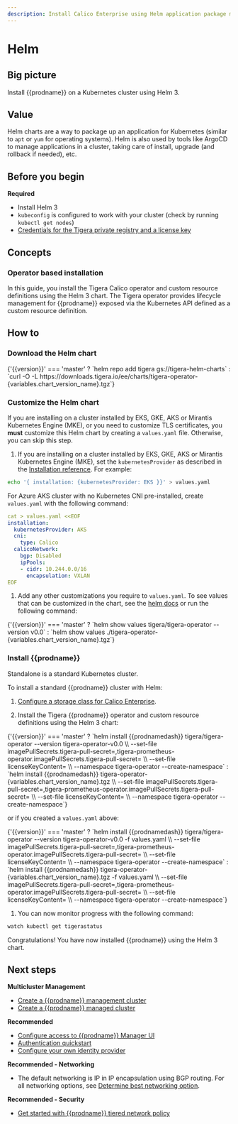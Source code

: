 ```yaml
---
description: Install Calico Enterprise using Helm application package manager.
---
```


# Helm


## Big picture

Install {{prodname}} on a Kubernetes cluster using Helm 3.

## Value

Helm charts are a way to package up an application for Kubernetes (similar to `apt` or `yum` for operating systems). Helm is also used by tools like ArgoCD to manage applications in a cluster, taking care of install, upgrade (and rollback if needed), etc.

## Before you begin

**Required**

- Install Helm 3
- `kubeconfig` is configured to work with your cluster (check by running `kubectl get nodes`)
- [Credentials for the Tigera private registry and a license key](../calico-enterprise.mdx)

## Concepts

### Operator based installation

In this guide, you install the Tigera Calico operator and custom resource definitions using the Helm 3 chart. The Tigera operator provides lifecycle management for {{prodname}} exposed via the Kubernetes API defined as a custom resource definition.

## How to

### Download the Helm chart

  <CodeBlock language='bash'>
     {'{{version}}' === 'master'
       ? `helm repo add tigera gs://tigera-helm-charts`
       : `curl -O -L https://downloads.tigera.io/ee/charts/tigera-operator-{variables.chart_version_name}.tgz`}
  </CodeBlock>

### Customize the Helm chart

If you are installing on a cluster installed by EKS, GKE, AKS or Mirantis Kubernetes Engine (MKE), or you need to customize TLS certificates, you **must** customize this Helm chart by creating a `values.yaml` file. Otherwise, you can skip this step.

1. If you are installing on a cluster installed by EKS, GKE, AKS or Mirantis Kubernetes Engine (MKE), set the `kubernetesProvider` as described in the [Installation reference](../../../reference/installation/api.mdx#operator.tigera.io/v1.Provider). For example:

  ```bash
  echo '{ installation: {kubernetesProvider: EKS }}' > values.yaml
  ```

   For Azure AKS cluster with no Kubernetes CNI pre-installed, create `values.yaml` with the following command:

  ```yaml
  cat > values.yaml <<EOF
  installation:
    kubernetesProvider: AKS
    cni:
      type: Calico
    calicoNetwork:
      bgp: Disabled
      ipPools:
      - cidr: 10.244.0.0/16
        encapsulation: VXLAN
  EOF
  ```

1. Add any other customizations you require to `values.yaml`. To see values that can be customized in the chart, see the [helm docs](https://helm.sh/docs/) or run the following command:

  <CodeBlock language='bash'>
     {'{{version}}' === 'master'
       ? `helm show values tigera/tigera-operator --version v0.0`
       : `helm show values ./tigera-operator-{variables.chart_version_name}.tgz`}
  </CodeBlock>

### Install {{prodname}}

Standalone is a standard Kubernetes cluster.

To install a standard {{prodname}} cluster with Helm:

1. [Configure a storage class for Calico Enterprise](../../../operations/logstorage/create-storage).

1. Install the Tigera {{prodname}} operator and custom resource definitions using the Helm 3 chart:

  <CodeBlock language='bash'>
     {'{{version}}' === 'master'
       ? `helm install {{prodnamedash}} tigera/tigera-operator --version tigera-operator-v0.0 \\
--set-file imagePullSecrets.tigera-pull-secret=<path/to/pull/secret>,tigera-prometheus-operator.imagePullSecrets.tigera-pull-secret=<path/to/pull/secret> \\
--set-file licenseKeyContent=<path/to/license/file/yaml> \\
--namespace tigera-operator --create-namespace`
       : `helm install {{prodnamedash}} tigera-operator-{variables.chart_version_name}.tgz \\
--set-file imagePullSecrets.tigera-pull-secret=<path/to/pull/secret>,tigera-prometheus-operator.imagePullSecrets.tigera-pull-secret=<path/to/pull/secret> \\
--set-file licenseKeyContent=<path/to/license/file/yaml> \\
--namespace tigera-operator --create-namespace`}
  </CodeBlock>

  or if you created a `values.yaml` above:

  <CodeBlock language='bash'>
     {'{{version}}' === 'master'
       ? `helm install {{prodnamedash}} tigera/tigera-operator --version tigera-operator-v0.0 -f values.yaml \\
--set-file imagePullSecrets.tigera-pull-secret=<path/to/pull/secret>,tigera-prometheus-operator.imagePullSecrets.tigera-pull-secret=<path/to/pull/secret> \\
--set-file licenseKeyContent=<path/to/license/file/yaml> \\
--namespace tigera-operator --create-namespace`
       : `helm install {{prodnamedash}} tigera-operator-{variables.chart_version_name}.tgz -f values.yaml \\
--set-file imagePullSecrets.tigera-pull-secret=<path/to/pull/secret>,tigera-prometheus-operator.imagePullSecrets.tigera-pull-secret=<path/to/pull/secret> \\
--set-file licenseKeyContent=<path/to/license/file/yaml> \\
--namespace tigera-operator --create-namespace`}
  </CodeBlock>

1. You can now monitor progress with the following command:

  ```bash
  watch kubectl get tigerastatus
  ```

  Congratulations! You have now installed {{prodname}} using the Helm 3 chart.

## Next steps

**Multicluster Management**

- [Create a {{prodname}} management cluster](../../../multicluster/set-up-multi-cluster-management/standard-install/create-a-management-cluster.mdx)
- [Create a {{prodname}} managed cluster](../../../multicluster/set-up-multi-cluster-management/standard-install/create-a-managed-cluster.mdx)

**Recommended**

- [Configure access to {{prodname}} Manager UI](../../../operations/cnx/access-the-manager.mdx)
- [Authentication quickstart](../../../operations/cnx/authentication-quickstart.mdx)
- [Configure your own identity provider](../../../operations/cnx/configure-identity-provider.mdx)

**Recommended - Networking**

- The default networking is IP in IP encapsulation using BGP routing. For all networking options, see [Determine best networking option](../../../networking/determine-best-networking.mdx).

**Recommended - Security**

- [Get started with {{prodname}} tiered network policy](../../../network-policy/policy-tiers/tiered-policy.mdx)
